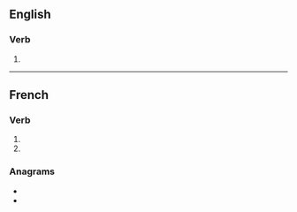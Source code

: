 {{also|satirisés}}

==English==

===Verb===
{{head|en|verb form}}

# {{en-third-person singular of|satirise}}

----

==French==

===Verb===
{{head|fr|verb form}}

# {{inflection of|satiriser||2|s|pres|indc|lang=fr}}
# {{inflection of|satiriser||2|s|pres|subj|lang=fr}}

===Anagrams===
* {{l|fr|résistais}}
* {{l|fr|tisserais}}